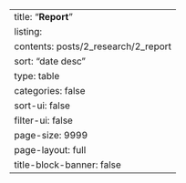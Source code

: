 ---
title: "**Report**"
listing:
  contents: posts/2_research/2_report
  sort: "date desc"
  type: table
  categories: false
  sort-ui: false
  filter-ui: false
  page-size: 9999
page-layout: full
title-block-banner: false
---